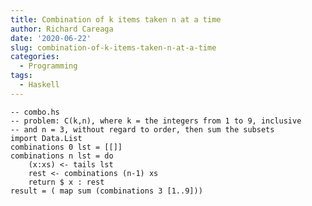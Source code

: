```yaml
---
title: Combination of k items taken n at a time
author: Richard Careaga
date: '2020-06-22'
slug: combination-of-k-items-taken-n-at-a-time
categories:
  - Programming
tags:
  - Haskell
---
```


    -- combo.hs
    -- problem: C(k,n), where k = the integers from 1 to 9, inclusive
    -- and n = 3, without regard to order, then sum the subsets
    import Data.List
    combinations 0 lst = [[]]
    combinations n lst = do
        (x:xs) <- tails lst
        rest <- combinations (n-1) xs
        return $ x : rest
    result = ( map sum (combinations 3 [1..9]))